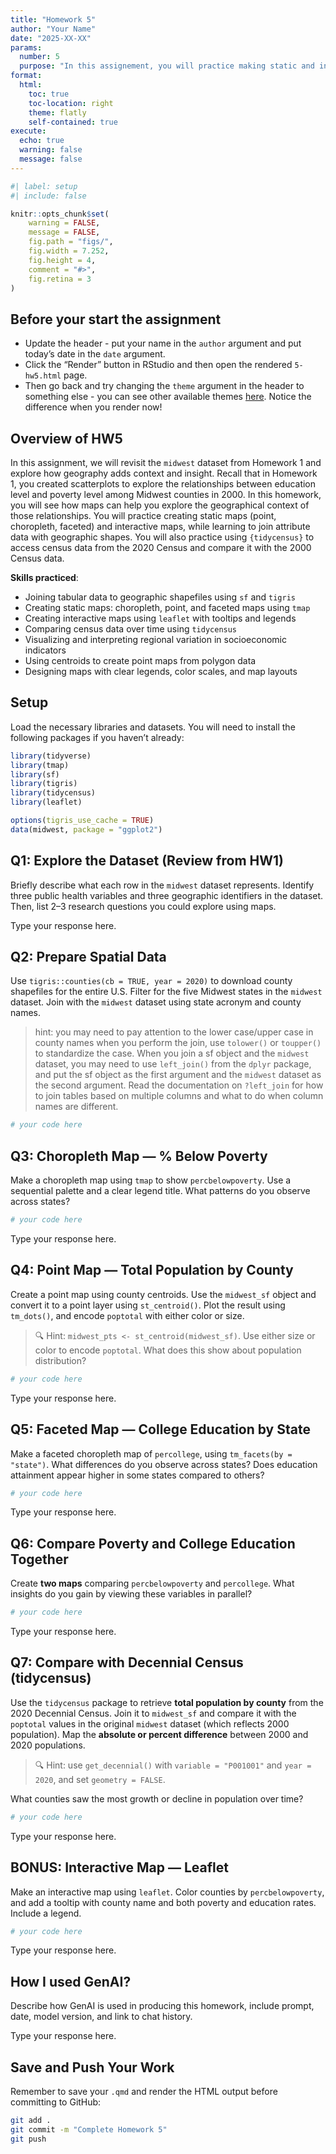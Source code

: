 ```yaml
---
title: "Homework 5"
author: "Your Name"
date: "2025-XX-XX"
params:
  number: 5
  purpose: "In this assignement, you will practice making static and interactive maps, you will also gain experience with key spatial analysis packages in R."
format: 
  html:
    toc: true
    toc-location: right
    theme: flatly
    self-contained: true
execute:
  echo: true
  warning: false
  message: false
---
```



```r
#| label: setup
#| include: false

knitr::opts_chunk$set(
    warning = FALSE,
    message = FALSE,
    fig.path = "figs/",
    fig.width = 7.252,
    fig.height = 4,
    comment = "#>",
    fig.retina = 3
)
```

## Before your start the assignment

- Update the header - put your name in the `author` argument and put today's date in the `date` argument.
- Click the "Render" button in RStudio and then open the rendered `5-hw5.html` page.
- Then go back and try changing the `theme` argument in the header to something else - you can see other available themes [here](https://quarto.org/docs/output-formats/html-themes.html). Notice the difference when you render now!

## Overview of HW5

In this assignment, we will revisit the `midwest` dataset from Homework 1 and explore how geography adds context and insight. Recall that in Homework 1, you created scatterplots to explore the relationships between education level and poverty level among Midwest counties in 2000. In this homework, you will see how maps can help you explore the geographical context of those relationships. You will practice creating static maps (point, choropleth, faceted) and interactive maps, while learning to join attribute data with geographic shapes. You will also practice using `{tidycensus}` to access census data from the 2020 Census and compare it with the 2000 Census data.


**Skills practiced**:

- Joining tabular data to geographic shapefiles using `sf` and `tigris`
- Creating static maps: choropleth, point, and faceted maps using `tmap`
- Creating interactive maps using `leaflet` with tooltips and legends
- Comparing census data over time using `tidycensus`
- Visualizing and interpreting regional variation in socioeconomic indicators
- Using centroids to create point maps from polygon data
- Designing maps with clear legends, color scales, and map layouts

## Setup

Load the necessary libraries and datasets. You will need to install the following packages if you haven't already:

```r
library(tidyverse)
library(tmap)
library(sf)
library(tigris)
library(tidycensus)
library(leaflet)

options(tigris_use_cache = TRUE)
data(midwest, package = "ggplot2")
```

## **Q1**: Explore the Dataset (Review from HW1)

Briefly describe what each row in the `midwest` dataset represents. Identify three public health variables and three geographic identifiers in the dataset. Then, list 2–3 research questions you could explore using maps.

::: {.callout-note title="Your Answer"}
Type your response here.
:::


## **Q2**: Prepare Spatial Data

Use `tigris::counties(cb = TRUE, year = 2020)` to download county shapefiles for the entire U.S. Filter for the five Midwest states in the `midwest` dataset. Join with the `midwest` dataset using state acronym and county names.

> hint: you may need to pay attention to the lower case/upper case in county names when you perform the join, use `tolower()` or `toupper()` to standardize the case. When you join a sf object and the `midwest` dataset, you may need to use `left_join()` from the `dplyr` package, and put the sf object as the first argument and the `midwest` dataset as the second argument. Read the documentation on `?left_join` for how to join tables based on multiple columns and what to do when column names are different.

```r
# your code here
```


## **Q3**: Choropleth Map — % Below Poverty

Make a choropleth map using `tmap` to show `percbelowpoverty`. Use a sequential palette and a clear legend title. What patterns do you observe across states?

```r
# your code here
```

::: {.callout-note title="Your Answer"}
Type your response here.
:::


## **Q4**: Point Map — Total Population by County

Create a point map using county centroids. Use the `midwest_sf` object and convert it to a point layer using `st_centroid()`. Plot the result using `tm_dots()`, and encode `poptotal` with either color or size.

> 🔍 Hint: `midwest_pts <- st_centroid(midwest_sf)`. Use either size or color to encode `poptotal`. What does this show about population distribution?

```r
# your code here
```

::: {.callout-note title="Your Answer"}
Type your response here.
:::


## **Q5**: Faceted Map — College Education by State

Make a faceted choropleth map of `percollege`, using `tm_facets(by = "state")`. What differences do you observe across states? Does education attainment appear higher in some states compared to others?

```r
# your code here
```

::: {.callout-note title="Your Answer"}
Type your response here.
:::


## **Q6**: Compare Poverty and College Education Together

Create **two maps** comparing `percbelowpoverty` and `percollege`. What insights do you gain by viewing these variables in parallel?

```r
# your code here
```

::: {.callout-note title="Your Answer"}
Type your response here.
:::


## **Q7**: Compare with Decennial Census (tidycensus)

Use the `tidycensus` package to retrieve **total population by county** from the 2020 Decennial Census. Join it to `midwest_sf` and compare it with the `poptotal` values in the original `midwest` dataset (which reflects 2000 population). Map the **absolute or percent difference** between 2000 and 2020 populations.

> 🔍 Hint: use `get_decennial()` with `variable = "P001001"` and `year = 2020`, and set `geometry = FALSE`.

What counties saw the most growth or decline in population over time?

```r
# your code here
```

::: {.callout-note title="Your Answer"}
Type your response here.
:::


## BONUS: Interactive Map — Leaflet

Make an interactive map using `leaflet`. Color counties by `percbelowpoverty`, and add a tooltip with county name and both poverty and education rates. Include a legend.

```r
# your code here
```

::: {.callout-note title="Your Answer"}
Type your response here.
:::

## How I used GenAI?
Describe how GenAI is used in producing this homework, include prompt, date, model version, and link to chat history.

::: {.callout-note title="Your Answer"}
Type your response here.
:::

## Save and Push Your Work

Remember to save your `.qmd` and render the HTML output before committing to GitHub:

```bash
git add .
git commit -m "Complete Homework 5"
git push
```



